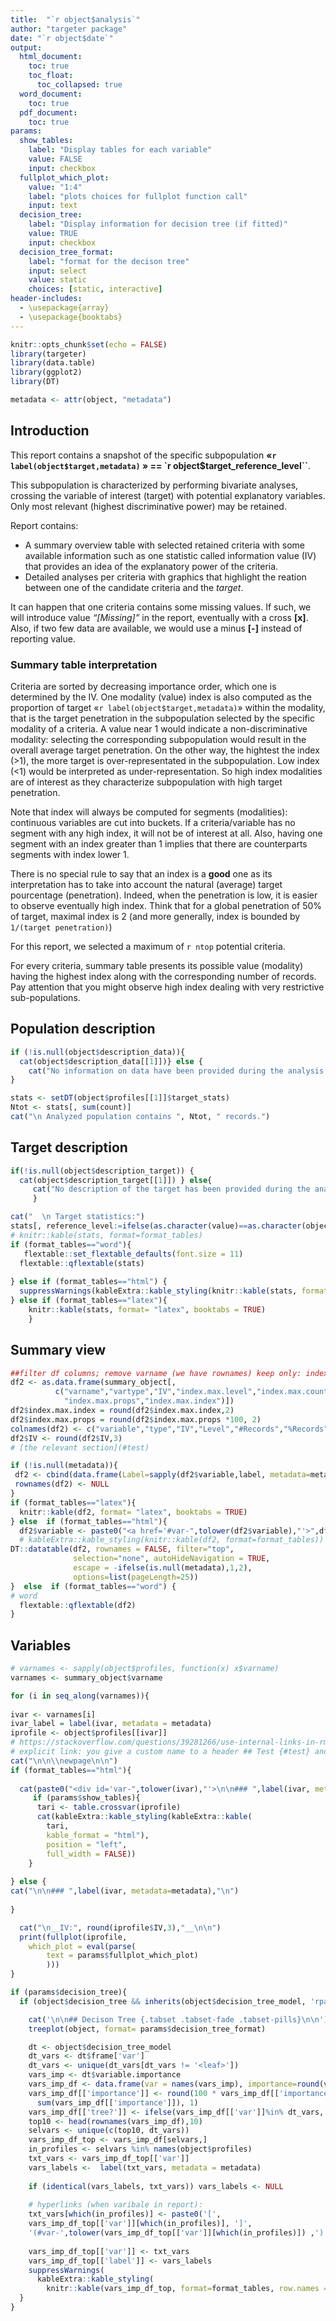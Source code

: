 ```yaml
---
title:  "`r object$analysis`"
author: "targeter package"
date: "`r object$date`"
output:
  html_document:
    toc: true
    toc_float:
      toc_collapsed: true
  word_document:
    toc: true
  pdf_document:
    toc: true
params:
  show_tables: 
    label: "Display tables for each variable"
    value: FALSE
    input: checkbox
  fullplot_which_plot:
    value: "1:4"
    label: "plots choices for fullplot function call"
    input: text
  decision_tree:
    label: "Display information for decision tree (if fitted)"
    value: TRUE
    input: checkbox
  decision_tree_format:
    label: "format for the decison tree"
    input: select
    value: static
    choices: [static, interactive]
header-includes:
  - \usepackage{array}
  - \usepackage{booktabs}
---
```




```r
knitr::opts_chunk$set(echo = FALSE)
library(targeter)
library(data.table)
library(ggplot2)
library(DT)
```

```r
metadata <- attr(object, "metadata")
```

\newpage

## Introduction

This report contains a snapshot of the specific subpopulation **«`r label(object$target,metadata)` » == `r object$target_reference_level``**. 

This subpopulation is characterized by  performing bivariate analyses, crossing the variable of interest (target) with  potential explanatory variables. Only most relevant (highest discriminative power) may be retained.

Report contains:

*   A summary overview table with selected retained criteria with some available information such as one statistic called information value (IV) that provides an idea of the explanatory power of the criteria.
*   Detailed analyses per criteria with graphics that highlight the reation between one of the candidate criteria and the _target_.

It can happen that one criteria contains some missing values. If such, we will introduce value *"[Missing]"* in the report, eventually with a cross **[x]**. Also, if two few data are available, we would use a minus **[-]** instead of reporting value. 

### Summary table interpretation

Criteria are sorted by decreasing importance order, which one is determined by the IV. 
One modality (value) index is also computed as the proportion of target «`r label(object$target,metadata)`» within the modality, that is the target penetration in the subpopulation selected by the specific modality of a criteria. A value near 1 would indicate a non-discriminative modality: selecting the corresponding subpopulation would result in the overall average target penetration. On the other way, the hightest the index (>1), the more target is over-representated in the subpopulation. Low index (<1) would be interpreted as under-representation. So high index modalities are of interest as they characterize subpopulation with high target penetration.

Note that index will always be computed for segments (modalities): continuous variables are cut into buckets. If a criteria/variable has no segment with any high index, it will not be of interest at all. Also, having one segment with an index  greater than 1 implies that there are counterparts segments with index lower 1.

There is no special rule to say that an index is a __good__ one as its interpretation has to take into account the natural (average) target pourcentage (penetration). Indeed, when the penetration is low, it is easier to observe eventually high index. Think that for a global penetration of 50% of target, maximal index is 2 (and more generally, index is bounded by `1/(target penetration)`)

For this report, we selected a maximum of  `r ntop` potential criteria.

For every criteria, summary table presents its possible value (modality) having the highest index along with the corresponding number of records. Pay attention that you might observe high index dealing with very restrictive sub-populations.


\newpage

## Population description

```r
if (!is.null(object$description_data)){
  cat(object$description_data[[1]])} else {
    cat("No information on data have been provided during the analysis.")
}

stats <- setDT(object$profiles[[1]]$target_stats)
Ntot <- stats[, sum(count)]
cat("\n Analyzed population contains ", Ntot, " records.")
```

## Target description


```r

if(!is.null(object$description_target)) {
  cat(object$description_target[[1]]) } else{
     cat("No description of the target has been provided during the analysis.")
     }

cat("  \n Target statistics:")
stats[, reference_level:=ifelse(as.character(value)==as.character(object$target_reference_level), "*","")]
# knitr::kable(stats, format=format_tables)
if (format_tables=="word"){
   flextable::set_flextable_defaults(font.size = 11)
  flextable::qflextable(stats)
  
} else if (format_tables=="html") {
  suppressWarnings(kableExtra::kable_styling(knitr::kable(stats, format=format_tables)))
} else if (format_tables=="latex"){
    knitr::kable(stats, format= "latex", booktabs = TRUE)
    }


```

\newpage



## Summary view


```r
##filter df columns; remove varname (we have rownames) keep only: index.max.index, index.max.level, index.max.count,
df2 <- as.data.frame(summary_object[,
          c("varname","vartype","IV","index.max.level","index.max.count",
            "index.max.props","index.max.index")])
df2$index.max.index = round(df2$index.max.index,2)
df2$index.max.props = round(df2$index.max.props *100, 2)
colnames(df2) <- c("variable","type","IV","Level","#Records","%Records","Index")
df2$IV <- round(df2$IV,3)
# [the relevant section](#test)

if (!is.null(metadata)){
 df2 <- cbind(data.frame(Label=sapply(df2$variable,label, metadata=metadata),stringsAsFactors = FALSE),df2)
 rownames(df2) <- NULL
}
if (format_tables=="latex"){
  knitr::kable(df2, format= "latex", booktabs = TRUE)
} else  if (format_tables=="html"){
  df2$variable <- paste0("<a href='#var-",tolower(df2$variable),"'>",df2$variable,"</a>")
  # kableExtra::kable_styling(knitr::kable(df2, format=format_tables))
DT::datatable(df2, rownames = FALSE, filter="top", 
              selection="none", autoHideNavigation = TRUE, 
              escape = -ifelse(is.null(metadata),1,2),
              options=list(pageLength=25))
}  else  if (format_tables=="word") {
# word 
  flextable::qflextable(df2)
}

```




## Variables

```r
# varnames <- sapply(object$profiles, function(x) x$varname)
varnames <- summary_object$varname

for (i in seq_along(varnames)){
  
ivar <- varnames[i]
ivar_label = label(ivar, metadata = metadata)
iprofile <- object$profiles[[ivar]]
# https://stackoverflow.com/questions/39281266/use-internal-links-in-rmarkdown-html-output
# explicit link: you give a custom name to a header ## Test {#test} and later refer to it with a link syntax: see [the relevant section](#test).
cat("\n\n\\newpage\n\n")
if (format_tables=="html"){
  
  cat(paste0("<div id='var-",tolower(ivar),"'>\n\n### ",label(ivar, metadata=metadata), ifelse(ivar_label!=ivar, paste0(" (",ivar,")"),""),"\n</div>"))
     if (params$show_tables){
      tari <- table.crossvar(iprofile)
      cat(kableExtra::kable_styling(kableExtra::kable(
        tari,
        kable_format = "html"),
        position = "left",
        full_width = FALSE))
    }
 
} else {
cat("\n\n### ",label(ivar, metadata=metadata),"\n")
  
}

  cat("\n__IV:", round(iprofile$IV,3),"__\n\n")
  print(fullplot(iprofile, 
    which_plot = eval(parse(
        text = params$fullplot_which_plot)
        )))
}
```



```r
if (params$decision_tree){
  if (object$decision_tree && inherits(object$decision_tree_model, 'rpart')){

    cat('\n\n## Decison Tree {.tabset .tabset-fade .tabset-pills}\n\n')
    treeplot(object, format= params$decision_tree_format)

    dt <- object$decision_tree_model
    dt_vars <- dt$frame['var']
    dt_vars <- unique(dt_vars[dt_vars != '<leaf>'])
    vars_imp <- dt$variable.importance
    vars_imp_df <- data.frame(var = names(vars_imp), importance=round(vars_imp))
    vars_imp_df[['importance']] <- round(100 * vars_imp_df[['importance']] /
      sum(vars_imp_df[['importance']]), 1)
    vars_imp_df[['tree?']] <- ifelse(vars_imp_df[['var']]%in% dt_vars, '*','')
    top10 <- head(rownames(vars_imp_df),10)
    selvars <- unique(c(top10, dt_vars)) 
    vars_imp_df_top <- vars_imp_df[selvars,]
    in_profiles <- selvars %in% names(object$profiles)
    txt_vars <- vars_imp_df_top[['var']]
    vars_labels <-  label(txt_vars, metadata = metadata)
    
    if (identical(vars_labels, txt_vars)) vars_labels <- NULL
    
    # hyperlinks (when varibale in report):
    txt_vars[which(in_profiles)] <- paste0('[',
    vars_imp_df_top[['var']][which(in_profiles)], ']',
    '(#var-',tolower(vars_imp_df_top[['var']][which(in_profiles)]) ,')')
    
    vars_imp_df_top[['var']] <- txt_vars
    vars_imp_df_top[['label']] <- vars_labels
    suppressWarnings(
      kableExtra::kable_styling(
        knitr::kable(vars_imp_df_top, format=format_tables, row.names = FALSE)))
  }
}
```